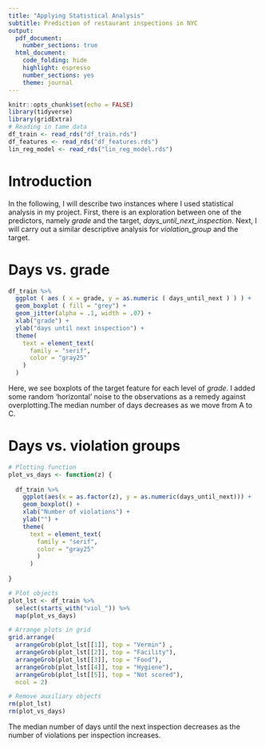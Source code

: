 ```yaml
---
title: "Applying Statistical Analysis"
subtitle: Prediction of restaurant inspections in NYC
output:
  pdf_document:
    number_sections: true
  html_document:
    code_folding: hide
    highlight: espresso
    number_sections: yes
    theme: journal
---
```


```r
knitr::opts_chunk$set(echo = FALSE)
library(tidyverse)
library(gridExtra)
# Reading in tame data
df_train <- read_rds("df_train.rds")
df_features <- read_rds("df_features.rds")
lin_reg_model <- read_rds("lin_reg_model.rds")
```

# Introduction

In the following, I will describe two instances where I used statistical analysis in my project. First, there is an exploration between one of the predictors, namely *grade* and the target, *days_until_next_inspection*. Next, I will carry out a similar descriptive analysis for *violation_group* and the target. 

# Days vs. grade

```r
df_train %>%
  ggplot ( aes ( x = grade, y = as.numeric ( days_until_next ) ) ) +
  geom_boxplot ( fill = "grey") + 
  geom_jitter(alpha = .1, width = .07) +
  xlab("grade") +
  ylab("days until next inspection") +
  theme(
    text = element_text(
      family = "serif",
      color = "gray25"
    )
  )
```

Here, we see boxplots of the target feature for each level of *grade*. I added some random 'horizontal' noise to the observations as a remedy against overplotting.The median number of days decreases as we move from A to C.

# Days vs. violation groups

```r
# Plotting function
plot_vs_days <- function(z) {
  
  df_train %>% 
    ggplot(aes(x = as.factor(z), y = as.numeric(days_until_next))) + 
    geom_boxplot() +
    xlab("Number of violations") +
    ylab("") +
    theme(
      text = element_text(
        family = "serif",
        color = "gray25"
        )
      )
  
}

# Plot objects
plot_lst <- df_train %>% 
  select(starts_with("viol_")) %>% 
  map(plot_vs_days)

# Arrange plots in grid
grid.arrange(
  arrangeGrob(plot_lst[[1]], top = "Vermin") , 
  arrangeGrob(plot_lst[[2]], top = "Facility"),
  arrangeGrob(plot_lst[[3]], top = "Food"),
  arrangeGrob(plot_lst[[4]], top = "Hygiene"), 
  arrangeGrob(plot_lst[[5]], top = "Not scored"), 
  ncol = 2)

# Remove auxiliary objects
rm(plot_lst)
rm(plot_vs_days)
```

The median number of days until the next inspection decreases as the number of violations per inspection increases.